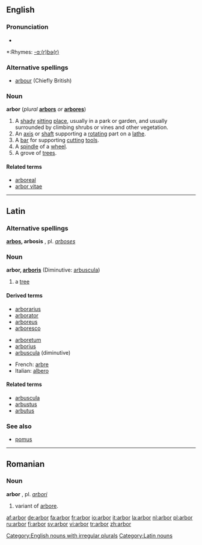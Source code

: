 ==English==
===Pronunciation===
*{{audio|en-us-arbor.ogg|Audio (US)}}

*:Rhymes: [[Rhymes:English:-ɑː(r)bə(r)|-ɑː(r)bə(r)]]

===Alternative spellings===
*[[arbour]] (Chiefly British)

===Noun===

'''arbor''' (''plural'' '''[[arbors]]''' ''or'' '''[[arbores]]''')

# A [[shady]] [[sit]]ting [[place]], usually in a park or garden, and usually surrounded by climbing shrubs or vines and other vegetation.
# An [[axis]] or [[shaft]] supporting a [[rotate|rotating]] part on a [[lathe]].
# A [[bar]] for supporting [[cut]]ting [[tool]]s.
# A [[spindle]] of a [[wheel]].
# A grove of [[tree]]s.

====Related terms====
*[[arboreal]]
*[[arbor vitae]]

----

==Latin==

===Alternative spellings===
'''[[arbos]], arbosis''' {{f}}, pl. ''[[arboses]]''

===Noun===
'''arbor, [[Wiktionary Appendix:Latin third declension|arboris]]''' {{f}} (Diminutive: [[arbuscula]])

# a [[tree]]

====Derived terms====
{{top}}
*[[arborarius]]
*[[arborator]]
*[[arboreus]]
*[[arboresco]]
{{mid}}
*[[arboretum]]
*[[arborius]]
*[[arbuscula]] (diminutive)
{{bottom}}

*French: [[arbre]]
*Italian: [[albero]]

====Related terms====
*[[arbuscula]]
*[[arbustus]]
*[[arbutus]]

===See also===
*[[pomus]]

----

==Romanian==
===Noun===
'''arbor''' {{m}}, pl. ''[[arbori]]''
#variant of [[arbore]].

[[Category:English nouns with irregular plurals]]
[[Category:Latin nouns]]

[[af:arbor]]
[[de:arbor]]
[[fa:arbor]]
[[fr:arbor]]
[[io:arbor]]
[[it:arbor]]
[[la:arbor]]
[[nl:arbor]]
[[pl:arbor]]
[[ru:arbor]]
[[fi:arbor]]
[[sv:arbor]]
[[vi:arbor]]
[[tr:arbor]]
[[zh:arbor]]